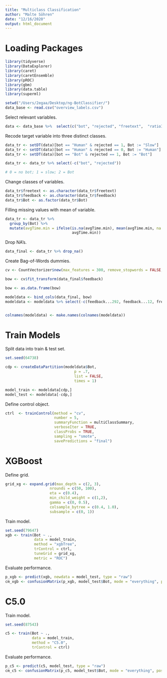 ```yaml
---
title: "Multiclass Classification"
author: "Malte Söhren"
date: "12/16/2020"
output: html_document
---
```


# Loading Packages 

```r
library(tidyverse)
library(DataExplorer)
library(caret)
library(caretEnsemble)
library(pROC)
library(gbm)
library(data.table)
library(superml)
```

```r
setwd("/Users/2egaa/Desktop/ng-BotClassifier/")
data_base <- read.csv("overview_labels.csv")
```

Select relevant variables. 

```r
data <- data_base %>%  select(c("bot", "rejected", "freetext",  "ratioIneqUS",   "avgTime.min",    "outRatio",  "speeder", "time_1.1.1", "time_1.2.1", "time_2.1.1", "time_2.2.1", "time_2.3.1", "time_feedback", "time_feedback", "feedback"))
```

Recode target variable into three distinct classes. 

```r
data_tr <- setDT(data)[bot == "Human" & rejected == 1, Bot := "Slow"]
data_tr <- setDT(data)[bot == "Human" & rejected == 0, Bot := "Human"]
data_tr <- setDT(data)[bot == "Bot" & rejected == 1, Bot := "Bot"]

data_tr <- data_tr %>% select(-c("bot", "rejected"))

# 0 = no bot; 1 = slow; 2 = Bot 
```

Change classes of variables. 

```r
data_tr$freetext <- as.character(data_tr$freetext)
data_tr$feedback <- as.character(data_tr$feedback)
data_tr$Bot <- as.factor(data_tr$Bot)
```
Filling missing values with mean of variable.
```r
data_tr <- data_tr %>% 
  group_by(Bot) %>% 
  mutate(avgTime.min = ifelse(is.na(avgTime.min), mean(avgTime.min, na.rm = TRUE), 
                              avgTime.min))
```

Drop NA's.
```r
data_final <- data_tr %>% drop_na()
```

Create Bag-of-Words dummies. 

```r
cv <- CountVectorizer$new(max_features = 300, remove_stopwords = FALSE, lowercase = TRUE)

bow <- cv$fit_transform(data_final$feedback)

bow <- as.data.frame(bow)

modeldata <- bind_cols(data_final, bow)
modeldata <- modeldata %>% select(-c(feedback...292, feedback...12, freetext))


colnames(modeldata) <- make.names(colnames(modeldata))
```

# Train Models 

Split data into train & test set. 
```r
set.seed(64738)

cdp <- createDataPartition(modeldata$Bot, 
                               p = .7, 
                               list = FALSE, 
                               times = 1)

model_train <- modeldata[cdp,]
model_test <- modeldata[-cdp,]
```

Define control object. 

```r
ctrl  <- trainControl(method = "cv", 
                      number = 5,
                      summaryFunction = multiClassSummary,
                      verboseIter = TRUE,
                      classProbs = TRUE,
                      sampling = "smote",
                      savePredictions = "final")
```

# XGBoost 

Define grid. 

```r
grid_xg <- expand.grid(max_depth = c(2, 3),
                    nrounds = c(50, 100),
                    eta = c(0.4),
                    min_child_weight = c(1,2),
                    gamma = c(0, 0.5),
                    colsample_bytree = c(0.4, 1.0),
                    subsample = c(0, 1))
```

Train model. 

```r
set.seed(79647)
xgb <- train(Bot ~ .,
             data = model_train,
             method = "xgbTree",
             trControl = ctrl,
             tuneGrid = grid_xg,
             metric = "ROC")
```

Evaluate performance. 

```r
p_xgb <- predict(xgb, newdata = model_test, type = "raw")
cm_xgb <- confusionMatrix(p_xgb, model_test$Bot, mode = "everything", positive = "Yes")
```

# C5.0 

Train model. 

```r
set.seed(87543)

c5 <- train(Bot ~ .,
            data = model_train,
            method = "C5.0",
            trControl = ctrl)
```
Evaluate performance. 

```r
p_c5 <- predict(c5, model_test, type = "raw")
cm_c5 <- confusionMatrix(p_c5, model_test$Bot, mode = "everything", positive = "Yes")
```



